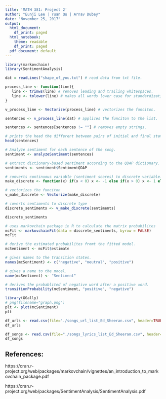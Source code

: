 ```yaml
---
title: 'MATH 381: Project 2'
author: "Eunji Lee | Yuan Qu | Arnav Dubey"
date: "November 25, 2017"
output:
  html_document:
    df_print: paged
  html_notebook:
    theme: readable
    df_print: paged
  pdf_document: default
---
```



```r
library(markovchain)
library(SentimentAnalysis)

dat = readLines("shape_of_you.txt") # read data from txt file.

process_line <- function(line){ 
   line <- trimws(line) # removes leading and trailing whitespaces.
   line <- tolower(line) # makes all words lower case for standardization. 
}

v_process_line <- Vectorize(process_line) # vectorizes the funciton.

sentences <- v_process_line(dat) # applices the funciton to the list.

sentences <- sentences[sentences != ""] # removes empty strings.

# prints the head the different between pairs of initial and final states can be noticed.
head(sentences) 
```


```r
# Analyze sentiment for each sentence of the song.
sentiment <- analyzeSentiment(sentences)

# extract dictionary-based sentiment according to the QDAP dictionary.
sentiments <- sentiment$SentimentQDAP

# converts continuous variable (sentiment scores) to discrete variable.
make_discrete <- function(x) if(x < 0) x <- -1 else if(x > 0) x <- 1 else x <- 0

# vectorizes the funciton
v_make_discrete <- Vectorize(make_discrete)

# coverts sentiments to discrete type
discrete_sentiments <- v_make_discrete(sentiments)

discrete_sentiments
```


```r
# uses markovchain package in R to calculate the matrix probabilites
mcFit <- markovchainFit(data = discrete_sentiments, byrow = FALSE)
mcFit
```


```r
# derive the estimated probabilites fromt the fitted model.
mcSentiment <- mcFit$estimate 
```

```r
# gives names to the transition states.
names(mcSentiment) <- c("negative", "neutral", "positive")

# gives a name to the mocel.
name(mcSentiment) <- "Sentiment"
```

```r
# derives the probablited of negative word after a positive word.
transitionProbability(mcSentiment, "positive", "negative")
```

```r
library(GGally)
# png(filename="graph.png")
plt <- plot(mcSentiment)
plt 
```


```r
df_urls <- read.csv(file="./songs_url_list_Ed_Sheeran.csv", header=TRUE, sep=",")
df_urls
```

```r
df_songs <- read.csv(file="./songs_lyrics_list_Ed_Sheeran.csv", header=TRUE, sep=",")
df_songs
```




## References:

https://cran.r-project.org/web/packages/markovchain/vignettes/an_introduction_to_markovchain_package.pdf

https://cran.r-project.org/web/packages/SentimentAnalysis/SentimentAnalysis.pdf 